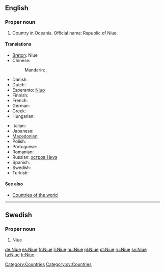 {{wikipedia}}
==English==

===Proper noun===
{{en-proper noun}}

# Country in Oceania. Official name: Republic of Niue.

====Translations====
{{trans-top|Republic of Niue}}
* [[Breton]]: Niue
* Chinese:
*: Mandarin: {{t-|cmn|紐埃|sc=Hani}}, {{t-|cmn|纽埃|tr=Niǔāi|sc=Hani}}
* Danish: {{t-|da|Niue}}
* Dutch: {{t-|nl|Niue}}
* Esperanto: [[Niuo]]
* Finnish: {{t-|fi|Niue}}
* French: {{t+|fr|Nioué}}
* German: {{t+|de|Niue}}
* Greek: {{t+|el|Νιούε}}
* Hungarian: {{t+|hu|Niue}}
{{trans-mid}}
* Italian: {{t-|it|Niue}}
* Japanese: {{t-|ja|ニウエ|tr=Niue}}
* [[Macedonian]]: {{t|mk|Ниуе|n|tr=Níue}}
* Polish: {{t+|pl|Niue}}
* Portuguese: {{t+|pt|Niue}}
* Romanian: {{t-|ro|Niue}}
* Russian: [[остров Ниуэ]]
* Spanish: {{t+|es|Niue}}
* Swedish: {{t+|sv|Niue}}
* Turkish: {{t+|tr|Niue}}
{{trans-bottom}}

====See also====
* [[Appendix:Countries of the world|Countries of the world]]

[[Category:Countries]]

----

==Swedish==

===Proper noun===
{{infl|sv|proper noun}}

# Niue

[[Category:sv:Countries]]

[[de:Niue]]
[[es:Niue]]
[[fr:Niue]]
[[li:Niue]]
[[hu:Niue]]
[[pl:Niue]]
[[pt:Niue]]
[[ru:Niue]]
[[sv:Niue]]
[[ta:Niue]]
[[tr:Niue]]